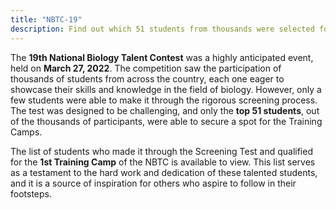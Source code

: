 ```yaml
---
title: "NBTC-19"
description: Find out which 51 students from thousands were selected for the 1st Training Camps through the NSTC Screening Test held on March 27, 2022.
---
```


The **19th National Biology Talent Contest** was a highly anticipated event, held on **March 27, 2022**.
The competition saw the participation of thousands of students from across the country,
each one eager to showcase their skills and knowledge in the field of biology. However,
only a few students were able to make it through the rigorous screening process.
The test was designed to be challenging, and only the **top 51 students**, out of the thousands of participants,
were able to secure a spot for the Training Camps.

The list of students who made it through the Screening Test and qualified for the **1st Training Camp** of the NBTC is available to view. This list serves as a testament to the hard work and dedication of these talented students, and it is a source of inspiration for others who aspire to follow in their footsteps.

<GDriveIframe src="https://drive.google.com/file/u/0/d/1wAwObZih3vQG1olStN4WwEz4N951Mqyd/preview" />
